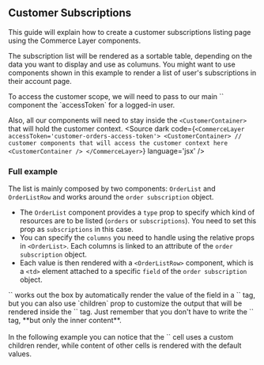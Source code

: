 
<Meta of={Stories} />

## Customer Subscriptions
This guide will explain how to create a customer subscriptions listing page using the Commerce Layer components.

The subscription list will be rendered as a sortable table, depending on the data you want to display and use as columuns.
You might want to use components shown in this example to render a list of user's subscriptions in their account page.

<span title="Requirements" type="warning">
To access the customer scope, we will need to pass to our main `<CommerceLayer>` component the `accessToken` for a logged-in user.

Also, all our components will need to stay inside the `<CustomerContainer>` that will hold the customer context.
  <Source dark code={`
<CommerceLayer accessToken='customer-orders-access-token'>
  <CustomerContainer>
    // customer components that will access the customer context here
  <CustomerContainer />
</CommerceLayer>
  `} language='jsx' />
</span>

### Full example
The list is mainly composed by two components: `OrderList` and `OrderListRow` and works around the `order subscription` object.

- The `OrderList` component provides a `type` prop to specify which kind of resources are to be listed (`orders` or `subscriptions`). You need to set this prop as `subscriptions` in this case.
- You can specify the `columns` you need to handle using the relative props in `<OrderList>`. Each columns is linked to an attribute of the `order subscription` object.
- Each value is then rendered with a `<OrderListRow>` component, which is a `<td>` element attached to a specific `field` of the `order subscription` object.

<span title="Rendering custom cell value" type="info">
  `<OrderListRow>` works out the box by automatically render the value of the field in a `<td>` tag, 
  but you can also use `children` prop to customize the output that will be rendered inside the `<td>` tag.
  Just remember that you don't have to write the `<td>` tag, **but only the inner content**.
  <br /><br />
  In the following example you can notice that the `<OrderListRow field='number'>` cell uses a custom children render,
  while content of other cells is rendered with the default values.
</span>

<Canvas of={Stories.Default} />
